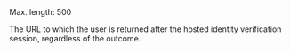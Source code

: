 <ResponseField name="ReturnUrl" type="string" >  
Max. length: 500

The URL to which the user is returned after the hosted identity verification session, regardless of the outcome.
</ResponseField>